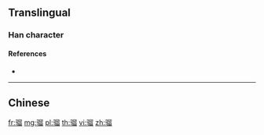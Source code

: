 {{character info/new}}
{{also|騮}}
==Translingual==

===Han character===
{{Han char|rn=187|rad=马|as=10|sn=13|four=|canj=NMHHW|ids=⿰马留}}

====References====
* {{Han ref|kx=1447.241|hdz=74571.060|uh=9A9D|ud=39581}}

----

==Chinese==
{{zh-see|騮}}

[[fr:骝]]
[[mg:骝]]
[[pl:骝]]
[[th:骝]]
[[vi:骝]]
[[zh:骝]]